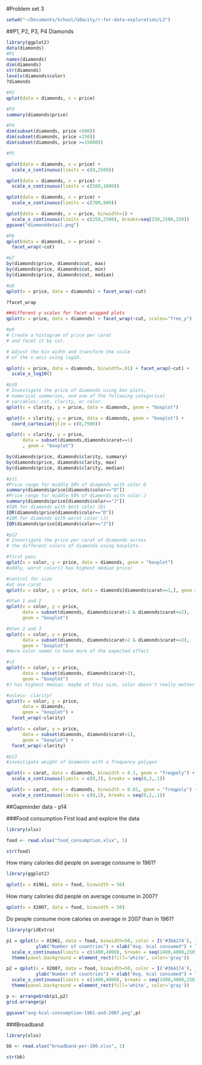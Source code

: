 #Problem set 3
```r
setwd("~/Documents/School/Udacity/r-for-data-exploration/L3")
```


##P1, P2, P3, P4 Diamonds
```r
library(ggplot2)
data(diamonds)
#P1
names(diamonds)
dim(diamonds)
str(diamonds)
levels(diamonds$color)
?diamonds

#P2
qplot(data = diamonds, x = price)

#P3
summary(diamonds$price)

#P4
dim(subset(diamonds, price <500))
dim(subset(diamonds, price <250))
dim(subset(diamonds, price >=15000))

#P5

qplot(data = diamonds, x = price) +
  scale_x_continuous(limits = c(0,2500))

qplot(data = diamonds, x = price) +
  scale_x_continuous(limits = c(500,1000))

qplot(data = diamonds, x = price) +
  scale_x_continuous(limits = c(700,900))

qplot(data = diamonds, x = price, binwidth=1) +
  scale_x_continuous(limits = c(250,2500), breaks=seq(250,2500,250))
ggsave("diamonddetail.png")

#P6
qplot(data = diamonds, x = price) +
  facet_wrap(~cut)

#p7
by(diamonds$price, diamonds$cut, max)
by(diamonds$price, diamonds$cut, min)
by(diamonds$price, diamonds$cut, median)

#p8
qplot(x = price, data = diamonds) + facet_wrap(~cut)

?facet_wrap

##different y scales for facet wrapped plots
qplot(x = price, data = diamonds) + facet_wrap(~cut, scales="free_y")

#p9
# Create a histogram of price per carat
# and facet it by cut.

# Adjust the bin width and transform the scale
# of the x-axis using log10.

qplot(x = price, data = diamonds, binwidth=.01) + facet_wrap(~cut) +
  scale_x_log10()

#p10
# Investigate the price of diamonds using box plots,
# numerical summaries, and one of the following categorical
# variables: cut, clarity, or color.
qplot(x = clarity, y = price, data = diamonds, geom = "boxplot")

qplot(x = clarity, y = price, data = diamonds, geom = "boxplot") +
  coord_cartesian(ylim = c(0,7500))

qplot(x = clarity, y = price, 
      data = subset(diamonds,diamonds$carat==1)
      , geom = "boxplot")

by(diamonds$price, diamonds$clarity, summary)
by(diamonds$price, diamonds$clarity, max)
by(diamonds$price, diamonds$clarity, median)

#p11
#Price range for middle 50% of diamonds with color D
summary(diamonds$price[diamonds$color=="D"])
#Price range for middle 50% of diamonds with color J
summary(diamonds$price[diamonds$color=="J"])
#IQR for diamonds with best color (D)
IQR(diamonds$price[diamonds$color=="D"])
#IQR for diamonds with worst color (J)
IQR(diamonds$price[diamonds$color=="J"])

#p12
# Investigate the price per carat of diamonds across
# the different colors of diamonds using boxplots.

#first pass
qplot(x = color, y = price, data = diamonds, geom = "boxplot")
#oddly, worst color(J has highest median price)

#control for size
#at one carat
qplot(x = color, y = price, data = diamonds[diamonds$carat==1,], geom = "boxplot")

#btwn 1 and 2
qplot(x = color, y = price, 
      data = subset(diamonds, diamonds$carat>1 & diamonds$carat<=2), 
      geom = "boxplot")

#btwn 2 and 3
qplot(x = color, y = price, 
      data = subset(diamonds, diamonds$carat>2 & diamonds$carat<=3), 
      geom = "boxplot")
#Here color seems to have more of the expected effect

#>3
qplot(x = color, y = price, 
      data = subset(diamonds, diamonds$carat>3), 
      geom = "boxplot")
#J has highest median. maybe at this size, color doesn't really matter

#unless- clarity?
qplot(x = color, y = price, 
      data = diamonds, 
      geom = "boxplot") + 
  facet_wrap(~clarity)

qplot(x = color, y = price, 
      data = subset(diamonds, diamonds$carat<1), 
      geom = "boxplot") + 
  facet_wrap(~clarity)

#p13
#investigate weight of diamonds with a frequency polygon

qplot(x = carat, data = diamonds, binwidth = 0.1, geom = "freqpoly") +
  scale_x_continuous(limits = c(0,3), breaks = seq(0,3,.1))

qplot(x = carat, data = diamonds, binwidth = 0.01, geom = "freqpoly") +
  scale_x_continuous(limits = c(0,2), breaks = seq(0,2,.1))
```
##Gapminder data - p14

###Food consumption
First load and explore the data
```r
library(xlsx)

food <- read.xlsx("food_consumption.xlsx", 1)

str(food)
```
How many calories did people on average consume in 1961?
```r
library(ggplot2)

qplot(x = X1961, data = food, binwidth = 50)
```

How many calories did people on average consume in 2007?
```r
qplot(x = X2007, data = food, binwidth = 50)
```

Do people consume more calories on average in 2007 than in 1961?
```r
library(gridExtra)

p1 = qplot(x = X1961, data = food, binwidth=50, color = I('#36A174'), fill = I('#1D8C47')) +
           ylab("Number of countries") + xlab("Avg. kcal consumed") + labs(title = "1961") +
  scale_x_continuous(limits = c(1400,4000), breaks = seq(1400,4000,250)) +
  theme(panel.background = element_rect(fill='white', color='gray'))

p2 = qplot(x = X2007, data = food, binwidth=50, color = I('#36A174'), fill = I('#1D8C47')) +
           ylab("Number of countries") + xlab("Avg. kcal consumed") + labs(title = "2007") +
  scale_x_continuous(limits = c(1400,4000), breaks = seq(1400,4000,250)) +
  theme(panel.background = element_rect(fill='white', color='gray'))

p <- arrangeGrob(p1,p2)
grid.arrange(p)

ggsave("avg-kcal-consumption-1961-and-2007.png",p)
```



###Broadband
```r
library(xlsx)

bb <- read.xlsx("broadband-per-100.xlsx", 1)

str(bb)
```